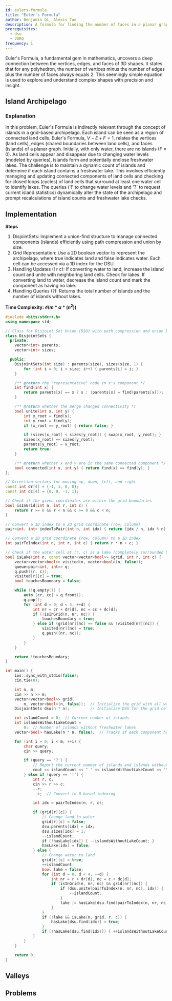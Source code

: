 ```yaml
---
id: eulers-formula
title: "Euler's Formula"
author: Benjamin Qi, Alexis Tao
description: A formula for finding the number of faces in a planar graph.
prerequisites:
  - dsu
  - 2DRQ
frequency: 1
---
```


Euler's Formula, a fundamental gem in mathematics, uncovers a deep connection between the vertices, edges, and faces of 3D shapes. It states that for any polyhedron, the number of vertices minus the number of edges plus the number of faces always equals 2. This seemingly simple equation is used to explore and understand complex shapes with precision and insight.

## Island Archipelago

<FocusProblem problem="island" />

### Explanation

In this problem, Euler's Formula is indirectly relevant through the concept of islands in a grid-based archipelago. Each island can be seen as a region of connected land cells. Euler's Formula, $V−E+F=1$, relates the vertices (land cells), edges (shared boundaries between land cells), and faces (islands) of a planar graph. Initially, with only water, there are no islands (F = 0). As land cells appear and disappear due to changing water levels (modeled by queries), islands form and potentially enclose freshwater lakes. The challenge is to maintain a dynamic count of islands and determine if each island contains a freshwater lake. This involves efficiently managing and updating connected components of land cells and checking for closed loops (cycles) of land cells that surround at least one water cell to identify lakes. The queries ('!' to change water levels and '?' to request current island statistics) dynamically alter the state of the archipelago and prompt recalculations of island counts and freshwater lake checks.

## Implementation

**Steps**
1. DisjointSets: Implement a union-find structure to manage connected components (islands) efficiently using path compression and union by size.
2. Grid Representation: Use a 2D boolean vector to represent the archipelago, where true indicates land and false indicates water. Each cell can be accessed via a 1D index for the DSU.
3. Handling Updates (! r c): If converting water to land, increase the island count and unite with neighboring land cells. Check for lakes. If converting land to water, decrease the island count and mark the component as having no lake.
4. Handling Queries (?): Returns the total number of islands and the number of islands without lakes.

**Time Complexity:  $\mathcal{O}(m * α * (n^2))$**


<LanguageSection>
<CPPSection>

```cpp
#include <bits/stdc++.h>
using namespace std;

// Class for Disjoint Set Union (DSU) with path compression and union by size
class DisjointSets {
  private:
	vector<int> parents;
	vector<int> sizes;

  public:
	DisjointSets(int size) : parents(size), sizes(size, 1) {
		for (int i = 0; i < size; i++) { parents[i] = i; }
	}

	/** @return the "representative" node in x's component */
	int find(int x) {
		return parents[x] == x ? x : (parents[x] = find(parents[x]));
	}

	/** @return whether the merge changed connectivity */
	bool unite(int x, int y) {
		int x_root = find(x);
		int y_root = find(y);
		if (x_root == y_root) { return false; }

		if (sizes[x_root] < sizes[y_root]) { swap(x_root, y_root); }
		sizes[x_root] += sizes[y_root];
		parents[y_root] = x_root;
		return true;
	}

	/** @return whether x and y are in the same connected component */
	bool connected(int x, int y) { return find(x) == find(y); }
};

// Direction vectors for moving up, down, left, and right
const int dr[4] = {-1, 1, 0, 0};
const int dc[4] = {0, 0, -1, 1};

// Check if the given coordinates are within the grid boundaries
bool isInGrid(int n, int r, int c) {
	return r >= 0 && r < n && c >= 0 && c < n;
}

// Convert a 1D index to a 2D grid coordinate (row, column)
pair<int, int> indexToPair(int n, int idx) { return {idx / n, idx % n}; }

// Convert a 2D grid coordinate (row, column) to a 1D index
int pairToIndex(int n, int r, int c) { return r * n + c; }

// Check if the water cell at (r, c) is a lake (completely surrounded by land)
bool isLake(int n, const vector<vector<bool>> &grid, int r, int c) {
	vector<vector<bool>> visited(n, vector<bool>(n, false));
	queue<pair<int, int>> q;
	q.push({r, c});
	visited[r][c] = true;
	bool touchesBoundary = false;

	while (!q.empty()) {
		auto [cr, cc] = q.front();
		q.pop();
		for (int d = 0; d < 4; ++d) {
			int nr = cr + dr[d], nc = cc + dc[d];
			if (!isInGrid(n, nr, nc)) {
				touchesBoundary = true;
			} else if (grid[nr][nc] == false && !visited[nr][nc]) {
				visited[nr][nc] = true;
				q.push({nr, nc});
			}
		}
	}

	return !touchesBoundary;
}

int main() {
	ios::sync_with_stdio(false);
	cin.tie(0);

	int n, m;
	cin >> n >> m;
	vector<vector<bool>> grid(
	    n, vector<bool>(n, false));  // Initialize the grid with all water
	DisjointSets dsu(n * n);         // Initialize DSU for the grid cells

	int islandCount = 0;  // Current number of islands
	int islandsWithoutLakeCount =
	    0;  // Number of islands without freshwater lakes
	vector<bool> hasLake(n * n, false);  // Tracks if each component has a lake

	for (int i = 0; i < m; ++i) {
		char query;
		cin >> query;

		if (query == '?') {
			// Report the current number of islands and islands without lakes
			cout << islandCount << " " << islandsWithoutLakeCount << "\n";
		} else if (query == '!') {
			int r, c;
			cin >> r >> c;
			--r;
			--c;  // Convert to 0-based indexing

			int idx = pairToIndex(n, r, c);

			if (grid[r][c]) {
				// Change land to water
				grid[r][c] = false;
				dsu.parents[idx] = idx;
				dsu.sizes[idx] = 1;
				--islandCount;
				if (!hasLake[idx]) { --islandsWithoutLakeCount; }
				hasLake[idx] = false;
			} else {
				// Change water to land
				grid[r][c] = true;
				++islandCount;
				bool lake = false;
				for (int d = 0; d < 4; ++d) {
					int nr = r + dr[d], nc = c + dc[d];
					if (isInGrid(n, nr, nc) && grid[nr][nc]) {
						if (dsu.unite(pairToIndex(n, nr, nc), idx)) {
							--islandCount;
						}
						lake |= hasLake[dsu.find(pairToIndex(n, nr, nc))];
					}
				}
				if (!lake && isLake(n, grid, r, c)) {
					hasLake[dsu.find(idx)] = true;
				}
				if (!hasLake[dsu.find(idx)]) { ++islandsWithoutLakeCount; }
			}
		}
	}

	return 0;
}
```

</CPPSection>
</LanguageSection>

## Valleys

<Problems problems="valleys" />

## Problems

<Problems problems="general" />
